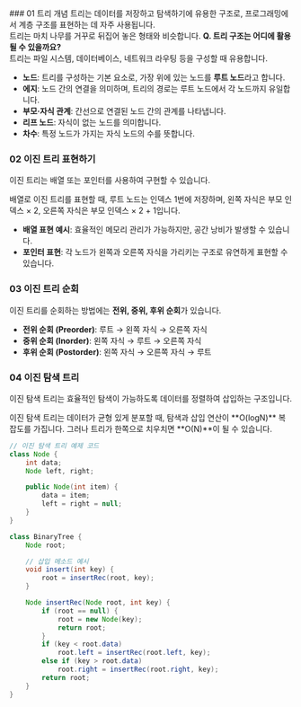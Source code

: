 
<Steps>
  ### 01 트리 개념
  트리는 데이터를 저장하고 탐색하기에 유용한 구조로, 프로그래밍에서 계층 구조를 표현하는 데 자주 사용됩니다. <br/>
  트리는 마치 나무를 거꾸로 뒤집어 놓은 형태와 비슷합니다.

  <Callout type="info" emoji="🌳">
    <b>Q. 트리 구조는 어디에 활용될 수 있을까요?</b><br/>
    트리는 파일 시스템, 데이터베이스, 네트워크 라우팅 등을 구성할 때 유용합니다.
  </Callout>

  - **노드**: 트리를 구성하는 기본 요소로, 가장 위에 있는 노드를 **루트 노드**라고 합니다.
  - **에지**: 노드 간의 연결을 의미하며, 트리의 경로는 루트 노드에서 각 노드까지 유일합니다.
  - **부모·자식 관계**: 간선으로 연결된 노드 간의 관계를 나타냅니다.
  - **리프 노드**: 자식이 없는 노드를 의미합니다.
  - **차수**: 특정 노드가 가지는 자식 노드의 수를 뜻합니다.

  ### 02 이진 트리 표현하기
  이진 트리는 배열 또는 포인터를 사용하여 구현할 수 있습니다.

  <Callout type="info" emoji="💡">
    배열로 이진 트리를 표현할 때, 루트 노드는 인덱스 1번에 저장하며, 왼쪽 자식은 부모 인덱스 × 2, 오른쪽 자식은 부모 인덱스 × 2 + 1입니다.
  </Callout>

  - **배열 표현 예시**: 효율적인 메모리 관리가 가능하지만, 공간 낭비가 발생할 수 있습니다.
  - **포인터 표현**: 각 노드가 왼쪽과 오른쪽 자식을 가리키는 구조로 유연하게 표현할 수 있습니다.

  ### 03 이진 트리 순회
  이진 트리를 순회하는 방법에는 **전위, 중위, 후위 순회**가 있습니다.

  - **전위 순회 (Preorder)**: 루트 → 왼쪽 자식 → 오른쪽 자식
  - **중위 순회 (Inorder)**: 왼쪽 자식 → 루트 → 오른쪽 자식
  - **후위 순회 (Postorder)**: 왼쪽 자식 → 오른쪽 자식 → 루트

  ### 04 이진 탐색 트리
  이진 탐색 트리는 효율적인 탐색이 가능하도록 데이터를 정렬하여 삽입하는 구조입니다.

  <Callout type="info" emoji="🔍">
    이진 탐색 트리는 데이터가 균형 있게 분포할 때, 탐색과 삽입 연산이 **O(logN)** 복잡도를 가집니다. 그러나 트리가 한쪽으로 치우치면 **O(N)**이 될 수 있습니다.
  </Callout>

  ```java showLineNumbers copy
  // 이진 탐색 트리 예제 코드
  class Node {
      int data;
      Node left, right;

      public Node(int item) {
          data = item;
          left = right = null;
      }
  }

  class BinaryTree {
      Node root;

      // 삽입 메소드 예시
      void insert(int key) {
          root = insertRec(root, key);
      }

      Node insertRec(Node root, int key) {
          if (root == null) {
              root = new Node(key);
              return root;
          }
          if (key < root.data)
              root.left = insertRec(root.left, key);
          else if (key > root.data)
              root.right = insertRec(root.right, key);
          return root;
      }
  }
